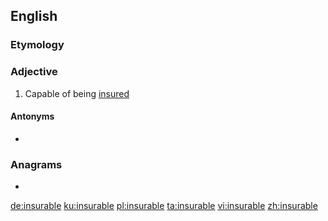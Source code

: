==English==

===Etymology===
{{suffix|en|insure|able}}

===Adjective===
{{en-adj}}

# Capable of being [[insure]]d

====Antonyms====
* {{l|en|uninsurable}}

===Anagrams===
* {{l|en|sublinear}}

[[de:insurable]]
[[ku:insurable]]
[[pl:insurable]]
[[ta:insurable]]
[[vi:insurable]]
[[zh:insurable]]